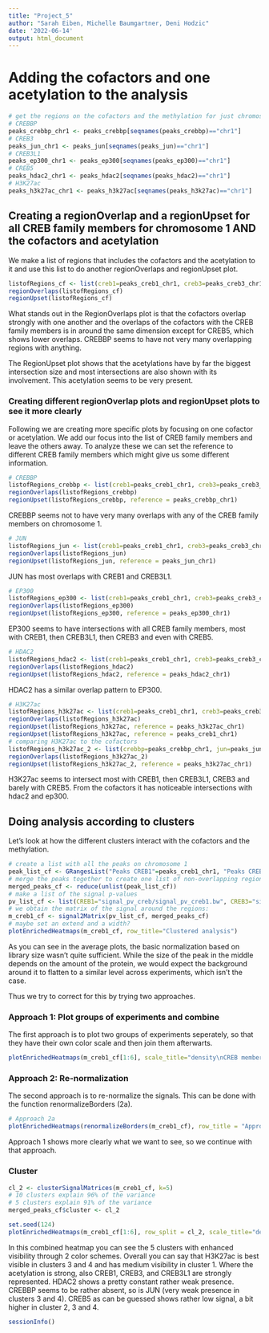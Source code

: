 ---
title: "Project_5"
author: "Sarah Eiben, Michelle Baumgartner, Deni Hodzic"
date: '2022-06-14'
output: html_document
---

# Adding the cofactors and one acetylation to the analysis

```{r}
# get the regions on the cofactors and the methylation for just chromosome 1
# CREBBP
peaks_crebbp_chr1 <- peaks_crebbp[seqnames(peaks_crebbp)=="chr1"]
# CREB3
peaks_jun_chr1 <- peaks_jun[seqnames(peaks_jun)=="chr1"]
# CREB3L1
peaks_ep300_chr1 <- peaks_ep300[seqnames(peaks_ep300)=="chr1"]
# CREB5
peaks_hdac2_chr1 <- peaks_hdac2[seqnames(peaks_hdac2)=="chr1"]
# H3K27ac
peaks_h3k27ac_chr1 <- peaks_h3k27ac[seqnames(peaks_h3k27ac)=="chr1"]
```

## Creating a regionOverlap and a regionUpset for all CREB family members for chromosome 1 AND the cofactors and acetylation

We make a list of regions that includes the cofactors and the acetylation to it and use this list to do another regionOverlaps and regionUpset plot.

```{r}

listofRegions_cf <- list(creb1=peaks_creb1_chr1, creb3=peaks_creb3_chr1, creb3l1=peaks_creb3l1_chr1, creb5=peaks_creb5_chr1, crebbp=peaks_crebbp, jun=peaks_jun, ep300=peaks_ep300, hdac2=peaks_hdac2, h3k27ac=peaks_h3k27ac)
regionOverlaps(listofRegions_cf)
regionUpset(listofRegions_cf)
```
What stands out in the RegionOverlaps plot is that the cofactors overlap strongly with one another and the overlaps of the cofactors with the CREB family members is in around the same dimension except for CREB5, which shows lower overlaps.
CREBBP seems to have not very many overlapping regions with anything.

The RegionUpset plot shows that the acetylations have by far the biggest intersection size and most intersections are also shown with its involvement. This acetylation seems to be very present.

### Creating different regionOverlap plots and regionUpset plots to see it more clearly

Following we are creating more specific plots by focusing on one cofactor or acetylation. We add our focus into the list of CREB family members and leave the others away.
To analyze these we can set the reference to different CREB family members which might give us some different information.

```{r}
# CREBBP
listofRegions_crebbp <- list(creb1=peaks_creb1_chr1, creb3=peaks_creb3_chr1, creb3l1=peaks_creb3l1_chr1, creb5=peaks_creb5_chr1, crebbp=peaks_crebbp_chr1)
regionOverlaps(listofRegions_crebbp)
regionUpset(listofRegions_crebbp, reference = peaks_crebbp_chr1)
```
CREBBP seems not to have very many overlaps with any of the CREB family members on chromosome 1.

```{r}
# JUN
listofRegions_jun <- list(creb1=peaks_creb1_chr1, creb3=peaks_creb3_chr1, creb3l1=peaks_creb3l1_chr1, creb5=peaks_creb5_chr1, jun=peaks_jun_chr1)
regionOverlaps(listofRegions_jun)
regionUpset(listofRegions_jun, reference = peaks_jun_chr1)
```
JUN has most overlaps with CREB1 and CREB3L1.


```{r}
# EP300
listofRegions_ep300 <- list(creb1=peaks_creb1_chr1, creb3=peaks_creb3_chr1, creb3l1=peaks_creb3l1_chr1, creb5=peaks_creb5_chr1, ep300=peaks_ep300_chr1)
regionOverlaps(listofRegions_ep300)
regionUpset(listofRegions_ep300, reference = peaks_ep300_chr1)
```
EP300 seems to have intersections with all CREB family members, most with CREB1, then CREB3L1, then CREB3 and even with CREB5.

```{r}
# HDAC2
listofRegions_hdac2 <- list(creb1=peaks_creb1_chr1, creb3=peaks_creb3_chr1, creb3l1=peaks_creb3l1_chr1, creb5=peaks_creb5_chr1, hdac2=peaks_hdac2_chr1)
regionOverlaps(listofRegions_hdac2)
regionUpset(listofRegions_hdac2, reference = peaks_hdac2_chr1)
```
HDAC2 has a similar overlap pattern to EP300.

```{r}
# H3K27ac
listofRegions_h3k27ac <- list(creb1=peaks_creb1_chr1, creb3=peaks_creb3_chr1, creb3l1=peaks_creb3l1_chr1, creb5=peaks_creb5_chr1, h3k27ac=peaks_h3k27ac_chr1)
regionOverlaps(listofRegions_h3k27ac)
regionUpset(listofRegions_h3k27ac, reference = peaks_h3k27ac_chr1)
regionUpset(listofRegions_h3k27ac, reference = peaks_creb1_chr1)
# comparing H3K27ac to the cofactors
listofRegions_h3k27ac_2 <- list(crebbp=peaks_crebbp_chr1, jun=peaks_jun_chr1, ep300=peaks_ep300_chr1, hdac2=peaks_hdac2_chr1, h3k27ac=peaks_h3k27ac_chr1)
regionOverlaps(listofRegions_h3k27ac_2)
regionUpset(listofRegions_h3k27ac_2, reference = peaks_h3k27ac_chr1)
```

H3K27ac seems to intersect most with CREB1, then CREB3L1, CREB3 and barely with CREB5. From the cofactors it has noticeable intersections with hdac2 and ep300.


## Doing analysis according to clusters

Let's look at how the different clusters interact with the cofactors and the methylation.

```{r}
# create a list with all the peaks on chromosome 1
peak_list_cf <- GRangesList("Peaks CREB1"=peaks_creb1_chr1, "Peaks CREB3"=peaks_creb3_chr1, "Peaks CREB3L1"=peaks_creb3l1_chr1, "Peaks CREB5"=peaks_creb5_chr1, "Peaks CREBBP"=peaks_crebbp_chr1, "Peaks JUN"=peaks_jun_chr1, "Peaks EP300"=peaks_ep300_chr1, "Peaks HDAC2"=peaks_hdac2_chr1, "Peaks H3K27ac"=peaks_h3k27ac_chr1, compress=TRUE)
# merge the peaks together to create one list of non-overlapping regions
merged_peaks_cf <- reduce(unlist(peak_list_cf))
# make a list of the signal p-values
pv_list_cf <- list(CREB1="signal_pv_creb/signal_pv_creb1.bw", CREB3="signal_pv_creb/signal_pv_creb3.bw", CREB3L1="signal_pv_creb/signal_pv_creb3l1.bw", CREB5="signal_pv_creb/Signal_pv_creb5.bw", CREBBP="signal_pv_cofactors/signal_pv_crebbp.bw", JUN="signal_pv_cofactors/signal_pv_jun.bw", EP300="signal_pv_cofactors/signal_pv_ep300.bw", HDAC2="signal_pv_cofactors/signal_pv_hdac2.bw", H3K27ac="H3K27ac/h3k27ac_signal_pv.bw")
# we obtain the matrix of the signal around the regions:
m_creb1_cf <- signal2Matrix(pv_list_cf, merged_peaks_cf)
# maybe set an extend and a width?
plotEnrichedHeatmaps(m_creb1_cf, row_title="Clustered analysis")
```

As you can see in the average plots, the basic normalization based on library size wasn't quite sufficient. While the size of the peak in the middle depends on the amount of the protein, we would expect the background around it to flatten to a similar level across experiments, which isn't the case.

Thus we try to correct for this by trying two approaches.

### Approach 1: Plot groups of experiments and combine

The first approach is to plot two groups of experiments seperately, so that they have their own color scale and then join them afterwarts.

```{r}
plotEnrichedHeatmaps(m_creb1_cf[1:6], scale_title="density\nCREB members", colors=c("white","darkred"), row_title="Approach 1") + plotEnrichedHeatmaps(m_creb1_cf[7:9], scale_title="density\nothers", row_title="Approach 1")
```

### Approach 2: Re-normalization

The second approach is to re-normalize the signals. This can be done with the function renormalizeBorders (2a).

```{r}
# Approach 2a
plotEnrichedHeatmaps(renormalizeBorders(m_creb1_cf), row_title = "Approach 2")
```

Approach 1 shows more clearly what we want to see, so we continue with that approach.

### Cluster

```{r}
cl_2 <- clusterSignalMatrices(m_creb1_cf, k=5)
# 10 clusters explain 96% of the variance
# 5 clusters explain 91% of the variance
merged_peaks_cf$cluster <- cl_2
```
```{r}
set.seed(124)
plotEnrichedHeatmaps(m_creb1_cf[1:6], row_split = cl_2, scale_title="density\nCREB members", colors=c("white","darkred"), row_title="Approach 1 with clusters") + plotEnrichedHeatmaps(m_creb1_cf[7:9], row_split = cl_2, scale_title="density\nothers", row_title="Approach 1 with clusters")
```

In this combined heatmap you can see the 5 clusters with enhanced visibility through 2 color schemes.
Overall you can say that H3K27ac is best visible in clusters 3 and 4 and has medium visibility in cluster 1.
Where the acetylation is strong, also CREB1, CREB3, and CREB3L1 are strongly represented.
HDAC2 shows a pretty constant rather weak presence. 
CREBBP seems to be rather absent, so is JUN (very weak presence in clusters 3 and 4).
CREB5 as can be guessed shows rather low signal, a bit higher in cluster 2, 3 and 4.

```{r}
sessionInfo()
```

